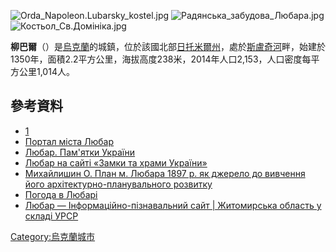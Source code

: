 {{No footnotes|time=2015-09-16T14:41:24+00:00}}
<!-- 檔案不存在 [[Image:Любарський_районний_будинок_культури.jpg|right]] -->
[[Image:Orda_Napoleon.Lubarsky_kostel.jpg|thumb]]
[[Image:Радянська_забудова_Любара.jpg|right]]
<!-- 檔案不存在 [[Image:Любарська_райдержадміністрація.jpg|right]] -->
<!-- 檔案不存在 [[Image:Адміністративна_будівля_в_центрі_Любара.jpg|right]] -->
<!-- 檔案不存在 [[Image:Пам'ятний_знак_на_заснування_Любара.jpg|right]] -->
[[Image:Костьол_Св.Домініка.jpg|right]]

'''柳巴爾'''（{{lang-uk|Любар}}）是[[烏克蘭|烏克蘭]]的城鎮，位於該國北部[[日托米爾州|日托米爾州]]，處於[[斯盧奇河|斯盧奇河]]畔，始建於1350年，面積2.2平方公里，海拔高度238米，2014年人口2,153，人口密度每平方公里1,014人。

==參考資料==
*[http://www.ukrstat.gov.ua/druk/publicat/kat_u/2014/zb/06/zb_nas_13.zip] {{Wayback|url=http://www.ukrstat.gov.ua/druk/publicat/kat_u/2014/zb/06/zb_nas_13.zip |date=20201130130629 }}
* [https://web.archive.org/web/20140102132208/http://www.lyubar.info/ Портал міста Любар]
* [http://ukraine.kingdom.kiev.ua/region/05/lyubar.php Любар. Пам'ятки України] {{Wayback|url=http://ukraine.kingdom.kiev.ua/region/05/lyubar.php |date=20210115082459 }}
* [http://www.castles.com.ua/lubar.html Любар на сайті «Замки та храми України»] {{Wayback|url=http://www.castles.com.ua/lubar.html |date=20200505021425 }}
* [http://istvolyn.info/index.php?option=com_content&task=view&id=393&Itemid=25 Михайлишин О. План м. Любара 1897 р. як джерело до вивчення його архітектурно-планувального розвитку] {{Wayback|url=http://istvolyn.info/index.php?option=com_content&task=view&id=393&Itemid=25 |date=20200804143507 }}
* [http://pogoda.lyubar.info/погода-в-любаре/ Погода в Любарі]{{dead link|date=2018年3月 |bot=InternetArchiveBot |fix-attempted=yes }}
* [http://imsu-zhytomyr.com/mista-i-sela-zhytomyrskoi-oblasti/ljubarskij-rajon/ljubarskyj-rajon.html Любар — Інформаційно-пізнавальний сайт | Житомирська область у складі УРСР] {{Wayback|url=http://imsu-zhytomyr.com/mista-i-sela-zhytomyrskoi-oblasti/ljubarskij-rajon/ljubarskyj-rajon.html |date=20200702073451 }}

{{coord|49|55|14|N|27|45|49|E|scale:30000|display=title}}

{{Ukraine-geo-stub}}
[[Category:烏克蘭城市|Category:烏克蘭城市]]